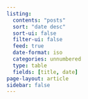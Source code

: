 ```yaml
---
listing:
  contents: "posts"
  sort: "date desc"
  sort-ui: false
  filter-ui: false
  feed: true
  date-format: iso
  categories: unnumbered
  type: table
  fields: [title, date]
page-layout: article
sidebar: false
---
```

